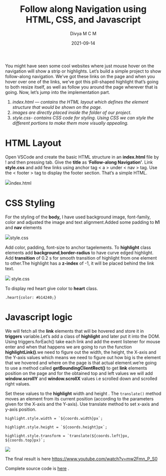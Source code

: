 ﻿---
title: Follow along Navigation using HTML, CSS, and Javascript
slug: follow-along-navigation
image: ./new-5.jpeg
date: 2021-09-14
author: Divya M C M
twitter: https://twitter.com/divyamcm
github: https://github.com/Divyamcm
dev: https://dev.to/divyamcm
tags: ['css', 'javascript', 'webdev']
---

You might have seen some cool websites where just mouse hover on the navigation will show a strip or highlights. Let’s build a simple project to show follow-along navigation. We’ve got these links on the page and when you hover over one of the links, we’ve got this pill-shaped highlight that’s going to both resize itself, as well as follow you around the page wherever that is going. Now, let’s jump into the implementation part.

1.  _index.html — contains the HTML layout which defines the element structure that would be shown on the page._
2.  _images are directly placed inside the folder of our project._
3.  _style.css- contains CSS code for styling. Using CSS we can style the different portions to make them more visually appealing._

HTML Layout
===========

Open VSCode and create the basic HTML structure in an **index.html** file by ! and then pressing tab. Give the **title** as ‘**Follow-along Navigation’**. Link **style.css** and add few links using anchor tag < a > under < nav > tag.  Use the < footer > tag to display the footer section. That’s a simple HTML.

![](https://res.cloudinary.com/thewebdev/image/upload/v1633781514/JavaScript/follow-along%20navigation/MEDIUN%20BLOG%204_Follow%20along%20navigation/img_2_vzrymk.png)index.html

CSS Styling
===========

For the styling of the **body,** I have used background image, font-family, color and adjusted the image and text alignment.Added some padding to **h1** and **nav** elements

![](https://res.cloudinary.com/thewebdev/image/upload/v1633781514/JavaScript/follow-along%20navigation/MEDIUN%20BLOG%204_Follow%20along%20navigation/img_3_abns5i.png)style.css

Add color, padding, font-size to anchor tagelements. To **highlight** class elements add **background**,**border-radius** to have curve edged highlight. Add **transition** of 0.2 s for smooth transition of highlight from one element to other.The highlight has a **z-index** of -1, it will be placed behind the link text.

![](https://res.cloudinary.com/thewebdev/image/upload/v1633781514/JavaScript/follow-along%20navigation/MEDIUN%20BLOG%204_Follow%20along%20navigation/img_4_fjcmzy.png)
style.css

To display red heart give color to **heart** class.

`.heart{color: #b14240;}`

Javascript logic
================

We will fetch all the **link** elements that will be hovered and store it in **triggers** variable.Let’s add a class of **highlight** and later put it into the DOM. Using triggers.forEach() take each link and add the event listener for mouse enter and when that happens we are going to run the function **highlightLink()**.we need to figure out the width, the height, the X-axis and the Y-axis values which means we need to figure out how big is the element that we hovered and where on the page is that actual element.we’re going to use a method called **getBoundingClientRect()** to get **link** elements position on the page and for the obtained top and left values we will add **window.scrollY** and **window.scrollX** values i.e scrolled down and scrolled right values.

Set these values to the **highlight** width and height . The `translate()` method moves an element from its current position (according to the parameters given for the X-axis and the Y-axis). Use translate method to set x-axis and y-axis position.

``highlight.style.width = `${coords.width}px`;``

``highlight.style.height = `${coords.height}px`;``

``highlight.style.transform = `translate(${coords.left}px, ${coords.top}px)`;``

![](https://res.cloudinary.com/thewebdev/image/upload/v1633781514/JavaScript/follow-along%20navigation/MEDIUN%20BLOG%204_Follow%20along%20navigation/img_5_jb9avc.png)

The final result is here
https://www.youtube.com/watch?v=mw2Fmn_P_S0

Complete source code is [here](https://github.com/Divyamcm/Projects/tree/main/Follow%20Along%20Navigation) .

